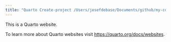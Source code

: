 ```yaml
---
title: "Quarto Create-project /Users/josefdebase/Documents/github/my-collection"
---
```


This is a Quarto website.

To learn more about Quarto websites visit <https://quarto.org/docs/websites>.

